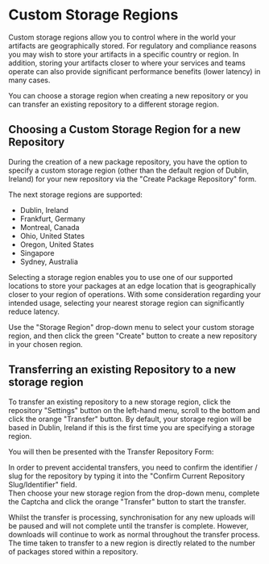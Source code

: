 
# Custom Storage Regions

Custom storage regions allow you to control where in the world your artifacts are geographically stored. For regulatory and compliance reasons you may wish to store your artifacts in a specific country or region. In addition, storing your artifacts closer to where your services and teams operate can also provide significant performance benefits (lower latency) in many cases.

You can choose a storage region when creating a new repository or you can transfer an existing repository to a different storage region. 

## Choosing a Custom Storage Region for a new Repository

During the creation of a new package repository, you have the option to specify a custom storage region (other than the default region of Dublin, Ireland) for your new repository via the "Create Package Repository" form. 

The next storage regions are supported:  

- Dublin, Ireland
- Frankfurt, Germany
- Montreal, Canada
- Ohio, United States
- Oregon, United States
- Singapore
- Sydney, Australia 

Selecting a storage region enables you to use one of our supported locations to store your packages at an edge location that is geographically closer to your region of operations. With some consideration regarding your intended usage, selecting your nearest storage region can significantly reduce latency.

<BlockImage src={storage_region} alt="Create Package Repository Form"></BlockImage>

Use the "Storage Region" drop-down menu to select your custom storage region, and then click the green "Create" button to create a new repository in your chosen region.

## Transferring an existing Repository to a new storage region

To transfer an existing repository to a new storage region, click the repository "Settings" button on the left-hand menu, scroll to the bottom and click the orange "Transfer" button. By default, your storage region will be based in Dublin, Ireland if this is the first time you are specifying a storage region.  

<BlockImage src={transfer_repo_button} alt="Transfer Repository Button"></BlockImage>

You will then be presented with the Transfer Repository Form: 

<BlockImage src={transfer_repo_form} alt="Transfer Repository Form"></BlockImage>

In order to prevent accidental transfers, you need to confirm the identifier / slug for the repository by typing it into the "Confirm Current Repository Slug/Identifier" field.  
Then choose your new storage region from the drop-down menu, complete the Captcha and click the orange "Transfer" button to start the transfer. 

<Note variant="warning">
  Whilst the transfer is processing, synchronisation for any new uploads will be paused and will not complete until the transfer is complete. However, downloads will continue to work as normal throughout the transfer process. The time taken to transfer to a new region is directly related to the number of packages stored within a repository.
</Note>